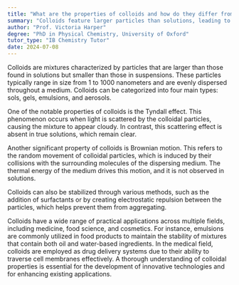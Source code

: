 ```yaml
---
title: "What are the properties of colloids and how do they differ from solutions?"
summary: "Colloids feature larger particles than solutions, leading to distinctive properties like the Tyndall effect and Brownian motion, which differentiate them from other mixtures."
author: "Prof. Victoria Harper"
degree: "PhD in Physical Chemistry, University of Oxford"
tutor_type: "IB Chemistry Tutor"
date: 2024-07-08
---
```


Colloids are mixtures characterized by particles that are larger than those found in solutions but smaller than those in suspensions. These particles typically range in size from $1$ to $1000$ nanometers and are evenly dispersed throughout a medium. Colloids can be categorized into four main types: sols, gels, emulsions, and aerosols.

One of the notable properties of colloids is the Tyndall effect. This phenomenon occurs when light is scattered by the colloidal particles, causing the mixture to appear cloudy. In contrast, this scattering effect is absent in true solutions, which remain clear.

Another significant property of colloids is Brownian motion. This refers to the random movement of colloidal particles, which is induced by their collisions with the surrounding molecules of the dispersing medium. The thermal energy of the medium drives this motion, and it is not observed in solutions.

Colloids can also be stabilized through various methods, such as the addition of surfactants or by creating electrostatic repulsion between the particles, which helps prevent them from aggregating.

Colloids have a wide range of practical applications across multiple fields, including medicine, food science, and cosmetics. For instance, emulsions are commonly utilized in food products to maintain the stability of mixtures that contain both oil and water-based ingredients. In the medical field, colloids are employed as drug delivery systems due to their ability to traverse cell membranes effectively. A thorough understanding of colloidal properties is essential for the development of innovative technologies and for enhancing existing applications.
    